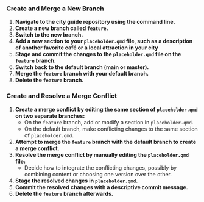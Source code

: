 ###  Create and Merge a New Branch

1. **Navigate to the city guide repository using the command line.**
2. **Create a new branch called `feature`.**
3. **Switch to the new branch.**
4. **Add a new section to your `placeholder.qmd` file, such as a description of another favorite café or a local attraction in your city**
5. **Stage and commit the changes to the `placeholder.qmd` file on the `feature` branch.**
6. **Switch back to the default branch (main or master).**
7. **Merge the `feature` branch with your default branch.**
8. **Delete the `feature` branch.**

### Create and Resolve a Merge Conflict

1. **Create a merge conflict by editing the same section of `placeholder.qmd` on two separate branches:**
   - On the `feature` branch, add or modify a section in `placeholder.qmd`.
   - On the default branch, make conflicting changes to the same section of `placeholder.qmd`.
   
2. **Attempt to merge the `feature` branch with the default branch to create a merge conflict.**
3. **Resolve the merge conflict by manually editing the `placeholder.qmd` file:**
   - Decide how to integrate the conflicting changes, possibly by combining content or choosing one version over the other.
   
4. **Stage the resolved changes in `placeholder.qmd`.**
5. **Commit the resolved changes with a descriptive commit message.**
6. **Delete the `feature` branch afterwards.**
